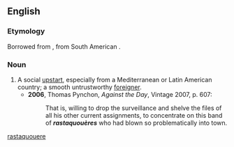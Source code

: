 ==English==

===Etymology===
Borrowed from {{bor|en|fr|rastaquouère}}, from South American {{uder|en|es|rastacuero}}.

===Noun===
{{en-noun}}

# A social [[upstart]], especially from a Mediterranean or Latin American country; a smooth untrustworthy [[foreigner]].
#* '''2006''', Thomas Pynchon, ''Against the Day'', Vintage 2007, p. 607:
#*: That is, willing to drop the surveillance and shelve the files of all his other current assignments, to concentrate on this band of '''''rastaquouères''''' who had blown so problematically into town.

[[Category:English terms spelled with È|rastaquouere]]
